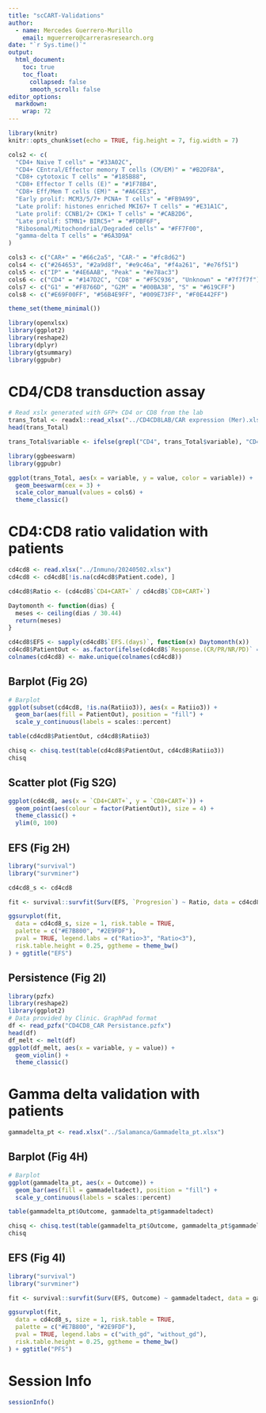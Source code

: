 ```yaml
---
title: "scCART-Validations"
author:
  - name: Mercedes Guerrero-Murillo
    email: mguerrero@carrerasresearch.org
date: "`r Sys.time()`"
output:
  html_document:
    toc: true
    toc_float:
      collapsed: false
      smooth_scroll: false
editor_options: 
  markdown: 
    wrap: 72
---
```


```r
library(knitr)
knitr::opts_chunk$set(echo = TRUE, fig.height = 7, fig.width = 7)
```

```r
cols2 <- c(
  "CD4+ Naive T cells" = "#33A02C",
  "CD4+ CEntral/Effector memory T cells (CM/EM)" = "#B2DF8A",
  "CD8+ cytotoxic T cells" = "#185B88",
  "CD8+ Effector T cells (E)" = "#1F78B4",
  "CD8+ Eff/Mem T cells (EM)" = "#A6CEE3",
  "Early prolif: MCM3/5/7+ PCNA+ T cells" = "#FB9A99",
  "Late prolif: histones enriched MKI67+ T cells" = "#E31A1C",
  "Late prolif: CCNB1/2+ CDK1+ T cells" = "#CAB2D6",
  "Late prolif: STMN1+ BIRC5+" = "#FDBF6F",
  "Ribosomal/Mitochondrial/Degraded cells" = "#FF7F00",
  "gamma-delta T cells" = "#6A3D9A"
)

cols3 <- c("CAR+" = "#66c2a5", "CAR-" = "#fc8d62")
cols4 <- c("#264653", "#2a9d8f", "#e9c46a", "#f4a261", "#e76f51")
cols5 <- c("IP" = "#4E6AAB", "Peak" = "#e78ac3")
cols6 <- c("CD4" = "#147D2C", "CD8" = "#F5C936", "Unknown" = "#7f7f7f")
cols7 <- c("G1" = "#F8766D", "G2M" = "#00BA38", "S" = "#619CFF")
cols8 <- c("#E69F00FF", "#56B4E9FF", "#009E73FF", "#F0E442FF")

theme_set(theme_minimal())
```

```r
library(openxlsx)
library(ggplot2)
library(reshape2)
library(dplyr)
library(gtsummary)
library(ggpubr)
```

# CD4/CD8 transduction assay

```r
# Read xslx generated with GFP+ CD4 or CD8 from the lab
trans_Total <- readxl::read_xlsx("../CD4CD8LAB/CAR expression (Mer).xlsx")
head(trans_Total)

trans_Total$variable <- ifelse(grepl("CD4", trans_Total$variable), "CD4", "CD8")

library(ggbeeswarm)
library(ggpubr)

ggplot(trans_Total, aes(x = variable, y = value, color = variable)) +
  geom_beeswarm(cex = 3) +
  scale_color_manual(values = cols6) +
  theme_classic()
```

# CD4:CD8 ratio validation with patients 

```r
cd4cd8 <- read.xlsx("../Inmuno/20240502.xlsx")
cd4cd8 <- cd4cd8[!is.na(cd4cd8$Patient.code), ]

cd4cd8$Ratio <- (cd4cd8$`CD4+CART+` / cd4cd8$`CD8+CART+`)

Daytomonth <- function(dias) {
  meses <- ceiling(dias / 30.44)
  return(meses)
}

cd4cd8$EFS <- sapply(cd4cd8$`EFS.(days)`, function(x) Daytomonth(x))
cd4cd8$PatientOut <- as.factor(ifelse(cd4cd8$`Response.(CR/PR/NR/PD)` == "CR", "CR", "Others"))
colnames(cd4cd8) <- make.unique(colnames(cd4cd8))
```

## Barplot (Fig 2G)

```r
# Barplot
ggplot(subset(cd4cd8, !is.na(Ratiio3)), aes(x = Ratiio3)) +
  geom_bar(aes(fill = PatientOut), position = "fill") +
  scale_y_continuous(labels = scales::percent)

table(cd4cd8$PatientOut, cd4cd8$Ratiio3)

chisq <- chisq.test(table(cd4cd8$PatientOut, cd4cd8$Ratiio3))
chisq
```

## Scatter plot (Fig S2G)

```r
ggplot(cd4cd8, aes(x = `CD4+CART+`, y = `CD8+CART+`)) +
  geom_point(aes(colour = factor(PatientOut)), size = 4) +
  theme_classic() +
  ylim(0, 100)
```


## EFS (Fig 2H)

```r
library("survival")
library("survminer")

cd4cd8_s <- cd4cd8

fit <- survival::survfit(Surv(EFS, `Progresion`) ~ Ratio, data = cd4cd8)

ggsurvplot(fit,
  data = cd4cd8_s, size = 1, risk.table = TRUE,
  palette = c("#E7B800", "#2E9FDF"),
  pval = TRUE, legend.labs = c("Ratio>3", "Ratio<3"),
  risk.table.height = 0.25, ggtheme = theme_bw()
) + ggtitle("EFS")
```

## Persistence (Fig 2I)

```r
library(pzfx)
library(reshape2)
library(ggplot2)
# Data provided by Clinic. GraphPad format
df <- read_pzfx("CD4CD8_CAR Persistance.pzfx")
head(df)
df_melt <- melt(df)
ggplot(df_melt, aes(x = variable, y = value)) +
  geom_violin() +
  theme_classic()
```

# Gamma delta validation with patients


```r
gammadelta_pt <- read.xlsx("../Salamanca/Gammadelta_pt.xlsx")
```


## Barplot (Fig 4H)

```r
# Barplot
ggplot(gammadelta_pt, aes(x = Outcome)) +
  geom_bar(aes(fill = gammadeltadect), position = "fill") +
  scale_y_continuous(labels = scales::percent)

table(gammadelta_pt$Outcome, gammadelta_pt$gammadeltadect)

chisq <- chisq.test(table(gammadelta_pt$Outcome, gammadelta_pt$gammadeltadect))
chisq
```

## EFS (Fig 4I)

```r
library("survival")
library("survminer")

fit <- survival::survfit(Surv(EFS, Outcome) ~ gammadeltadect, data = gammadelta_pt)

ggsurvplot(fit,
  data = cd4cd8_s, size = 1, risk.table = TRUE,
  palette = c("#E7B800", "#2E9FDF"),
  pval = TRUE, legend.labs = c("with_gd", "without_gd"),
  risk.table.height = 0.25, ggtheme = theme_bw()
) + ggtitle("PFS")
```


# Session Info

```r
sessionInfo()
```

